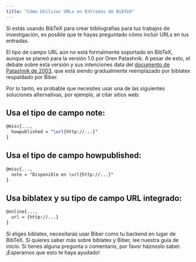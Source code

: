 ```yaml
---
title: "Cómo Utilizar URLs en Entradas de BibTeX"
---
```



Si estás usando BibTeX para crear bibliografías para tus trabajos de investigación, es posible que te hayas preguntado cómo incluir URLs en tus entradas.

El tipo de campo URL aún no está formalmente soportado en BibTeX, aunque se planeó para la versión 1.0 por Oren Patashnik. A pesar de esto, el debate sobre esta versión y sus intenciones data del [documento de Patashnik de 2003](https://tug.org/TUGboat/tb24-1/patashnik.pdf), que está siendo gradualmente reemplazado por biblatex respaldado por Biber.

Por lo tanto, es probable que necesites usar una de las siguientes soluciones alternativas, por ejemplo, al citar sitios web:

<CiteDrive />

## Usa el tipo de campo note:

```latex
@misc{...,
  howpublished = "\url{http://...}"
}
```

## Usa el tipo de campo howpublished:

```latex
@misc{...,
  note = "Disponible en \url{http://...}"
}
```

## Usa biblatex y su tipo de campo URL integrado:

```latex
@online{...,
  url = {http://...}
}
```

Si eliges biblatex, necesitarás usar Biber como tu backend en lugar de BibTeX. Si quieres saber más sobre biblatex y Biber, lee nuestra guía de inicio. Si tienes alguna pregunta o comentario, por favor háznoslo saber. ¡Esperamos que esto te haya ayudado!